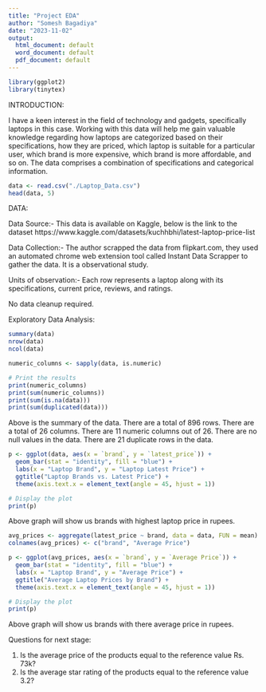 ```yaml
---
title: "Project EDA"
author: "Somesh Bagadiya"
date: "2023-11-02"
output:
  html_document: default
  word_document: default
  pdf_document: default
---
```

```r
library(ggplot2)
library(tinytex)
```

INTRODUCTION:

I have a keen interest in the field of technology and gadgets, specifically laptops in this case. Working with this data will help me gain valuable knowledge regarding how laptops are categorized based on their specifications, how they are priced, which laptop is suitable for a particular user, which brand is more expensive, which brand is more affordable, and so on. The data comprises a combination of specifications and categorical information.

```r
data <- read.csv("./Laptop_Data.csv")
head(data, 5)
```

DATA:

Data Source:- This data is available on Kaggle, below is the link to the dataset https://www.kaggle.com/datasets/kuchhbhi/latest-laptop-price-list

Data Collection:- The author scrapped the data from flipkart.com, they used an automated chrome web extension tool called Instant Data Scrapper to gather the data. It is a observational study.

Units of observation:- Each row represents a laptop along with its specifications, current price, reviews, and ratings.

No data cleanup required.

Exploratory Data Analysis:

```r
summary(data)
nrow(data)
ncol(data)
```

```r
numeric_columns <- sapply(data, is.numeric)

# Print the results
print(numeric_columns)
print(sum(numeric_columns))
print(sum(is.na(data)))
print(sum(duplicated(data)))
```

Above is the summary of the data.
There are a total of 896 rows.
There are a total of 26 columns.
There are 11 numeric columns out of 26.
There are no null values in the data.
There are 21 duplicate rows in the data.

```r
p <- ggplot(data, aes(x = `brand`, y = `latest_price`)) +
  geom_bar(stat = "identity", fill = "blue") +
  labs(x = "Laptop Brand", y = "Laptop Latest Price") +
  ggtitle("Laptop Brands vs. Latest Price") +
  theme(axis.text.x = element_text(angle = 45, hjust = 1))

# Display the plot
print(p)
```

Above graph will show us brands with highest laptop price in rupees.

```r
avg_prices <- aggregate(latest_price ~ brand, data = data, FUN = mean)
colnames(avg_prices) <- c("brand", "Average Price")

p <- ggplot(avg_prices, aes(x = `brand`, y = `Average Price`)) +
  geom_bar(stat = "identity", fill = "blue") +
  labs(x = "Laptop Brand", y = "Average Price") +
  ggtitle("Average Laptop Prices by Brand") +
  theme(axis.text.x = element_text(angle = 45, hjust = 1))

# Display the plot
print(p)

```

Above graph will show us brands with there average price in rupees.

Questions for next stage:

 1. Is the average price of the products equal to the reference value Rs. 73k?
 2. Is the average star rating of the products equal to the reference value 3.2?
